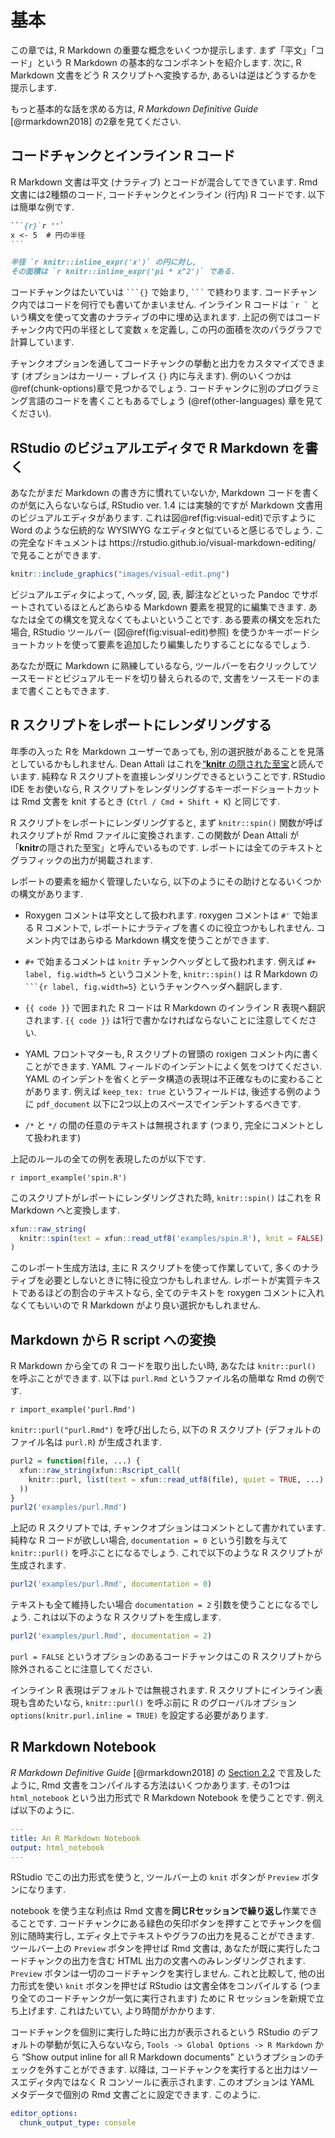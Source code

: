 # 基本 {#basics}

この章では, R Markdown の重要な概念をいくつか提示します. まず「平文」「コード」という R Markdown の基本的なコンポネントを紹介します. 次に, R Markdown 文書をどう R スクリプトへ変換するか, あるいは逆はどうするかを提示します.

もっと基本的な話を求める方は, _R Markdown Definitive Guide_ [@rmarkdown2018] の2章を見てください.

## コードチャンクとインライン R コード {#r-code}

R Markdown 文書は平文 (ナラティブ) とコードが混合してできています. Rmd 文書には2種類のコード, コードチャンク\index{code chunk}とインライン (行内) R コードです. 以下は簡単な例です.

````md
```{r}`r ''`
x <- 5  # 円の半径
```

半径 `r knitr::inline_expr('x')` の円に対し,
その面積は `r knitr::inline_expr('pi * x^2')` である.
````

コードチャンクはたいていは ```` ```{}````  で始まり,  ```` ``` ```` で終わります. コードチャンク内ではコードを何行でも書いてかまいません. インライン R コードは `` `r ` `` という構文を使って文書のナラティブの中に埋め込まれます. 上記の例ではコードチャンク内で円の半径として変数 `x` を定義し, この円の面積を次のパラグラフで計算しています.

チャンクオプションを通してコードチャンクの挙動と出力をカスタマイズできます (オプションはカーリー・ブレイス `{}` 内に与えます). 例のいくつかは\@ref(chunk-options)章で見つかるでしょう. コードチャンクに別のプログラミング言語のコードを書くこともあるでしょう (\@ref(other-languages) 章を見てください).

## RStudio のビジュアルエディタで R Markdown を書く {#rstudio-visual}

あなたがまだ Markdown の書き方に慣れていないか, Markdown コードを書くのが気に入らないならば, RStudio\index{RStudio} ver. 1.4 には実験的ですが Markdown 文書用のビジュアルエディタがあります. これは図\@ref(fig:visual-edit)で示すように Word のような伝統的な WYSIWYG なエディタと似ていると感じるでしょう. この完全なドキュメントは https://rstudio.github.io/visual-markdown-editing/ で見ることができます.

```r
knitr::include_graphics("images/visual-edit.png")
```

ビジュアルエディタによって, ヘッダ, 図, 表, 脚注などといった Pandoc でサポートされているほとんどあらゆる Markdown 要素を視覚的に編集できます. あなたは全ての構文を覚えなくてもよいということです. ある要素の構文を忘れた場合, RStudio ツールバー (図\@ref(fig:visual-edit)参照) を使うかキーボードショートカットを使って要素を追加したり編集したりすることになるでしょう.

あなたが既に Markdown に熟練しているなら, ツールバーを右クリックしてソースモードとビジュアルモードを切り替えられるので, 文書をソースモードのままで書くこともできます.

## R スクリプトをレポートにレンダリングする {#spin}

年季の入った Rを Markdown ユーザーであっても, 別の選択肢があることを見落としているかもしれません. Dean Attali はこれを["**knitr** の隠された至宝](https://deanattali.com/2015/03/24/knitrs-best-hidden-gem-spin/)と読んでいます. 純粋な R スクリプトを直接レンダリングできるということです. RStudio IDE をお使いなら, R スクリプトをレンダリングするキーボードショートカットは Rmd 文書を knit するとき (`Ctrl / Cmd + Shift + K`) と同じです.

R スクリプトをレポートにレンダリングすると, まず `knitr::spin()`\index{knitr!spin()} 関数が呼ばれスクリプトが Rmd ファイルに変換されます. この関数が Dean Attali が「**knitr**の隠された至宝」と呼んでいるものです. レポートには全てのテキストとグラフィックの出力が掲載されます.

レポートの要素を細かく管理したいなら, 以下のようにその助けとなるいくつかの構文があります.

- Roxygen コメントは平文として扱われます. roxygen コメントは `#'` で始まる R コメントで, レポートにナラティブを書くのに役立つかもしれません. コメント内ではあらゆる Markdown 構文を使うことができます.

- `#+` で始まるコメントは `knitr` チャンクヘッダとして扱われます. 例えば `#+ label, fig.width=5` というコメントを, `knitr::spin()` は R Markdown の ```` ```{r label, fig.width=5}```` というチャンクヘッダへ翻訳します.

- `{{ code }}` で囲まれた R コードは R Markdown のインライン R 表現へ翻訳されます. `{{ code }}` は1行で書かなければならないことに注意してください.

- YAML\index{YAML} フロントマターも, R スクリプトの冒頭の roxigen コメント内に書くことができます. YAML フィールドのインデントによく気をつけてください. YAML のインデントを省くとデータ構造の表現は不正確なものに変わることがあります. 例えば `keep_tex: true` というフィールドは, 後述する例のように `pdf_document` 以下に2つ以上のスペースでインデントするべきです.

- `/*` と `*/` の間の任意のテキストは無視されます (つまり, 完全にコメントとして扱われます)

上記のルールの全ての例を表現したのが以下です.

`r import_example('spin.R')`

このスクリプトがレポートにレンダリングされた時, `knitr::spin()` はこれを R Markdown へと変換します.

```r
xfun::raw_string(
  knitr::spin(text = xfun::read_utf8('examples/spin.R'), knit = FALSE)
)
```

このレポート生成方法は, 主に R スクリプトを使って作業していて, 多くのナラティブを必要としないときに特に役立つかもしれません. レポートが実質テキストであるほどの割合のテキストなら, 全てのテキストを  roxygen コメントに入れなくてもいいので R Markdown がより良い選択かもしれません. 

## Markdown から R script への変換 {#purl}

R Markdown から全ての R コードを取り出したい時, あなたは `knitr::purl()`\index{knitr!purl()} を呼ぶことができます. 以下は `purl.Rmd` というファイル名の簡単な Rmd の例です.

`r import_example('purl.Rmd')`

`knitr::purl("purl.Rmd")` を呼び出したら, 以下の R スクリプト (デフォルトのファイル名は `purl.R`) が生成されます.

```r
purl2 = function(file, ...) {
  xfun::raw_string(xfun::Rscript_call(
    knitr::purl, list(text = xfun::read_utf8(file), quiet = TRUE, ...)
  ))
}
purl2('examples/purl.Rmd')
```

上記の R スクリプトでは, チャンクオプションはコメントとして書かれています. 純粋な R コードが欲しい場合, `documentation = 0` という引数を与えて `knitr::purl()` を呼ぶことになるでしょう. これで以下のような R スクリプトが生成されます.

```r
purl2('examples/purl.Rmd', documentation = 0)
```

テキストも全て維持したい場合 `documentation = 2` 引数を使うことになるでしょう. これは以下のような R スクリプトを生成します.

```r
purl2('examples/purl.Rmd', documentation = 2)
```

`purl = FALSE` というオプションのあるコードチャンクはこの R スクリプトから除外されることに注意してください.

インライン R 表現はデフォルトでは無視されます. R スクリプトにインライン表現も含めたいなら, `knitr::purl()` を呼ぶ前に R のグローバルオプション `options(knitr.purl.inline = TRUE)` を設定する必要があります.

## R Markdown Notebook {#notebook}

 _R Markdown Definitive Guide_ [@rmarkdown2018] の [Section 2.2](https://bookdown.org/yihui/rmarkdown/compile.html) で言及したように, Rmd 文書をコンパイルする方法はいくつかあります. その1つは `html_notebook` という出力形式で R Markdown Notebook を使うことです.  例えば以下のように.

```yaml
---
title: An R Markdown Notebook
output: html_notebook
---
```

RStudio でこの出力形式を使うと, ツールバー上の `knit` ボタンが `Preview` ボタンになります.

notebook\index{RStudio!notebook} を使う主な利点は Rmd 文書を**同じRセッションで繰り返し**作業できることです. コードチャンクにある緑色の矢印ボタンを押すことでチャンクを個別に随時実行し, エディタ上でテキストやグラフの出力を見ることができます. ツールバー上の `Preview` ボタンを押せば Rmd 文書は, あなたが既に実行したコードチャンクの出力を含む HTML 出力の文書へのみレンダリングされます. `Preview` ボタンは一切のコードチャンクを実行しません. これと比較して, 他の出力形式を使い `knit` ボタンを押せば RStudio は文書全体をコンパイルする (つまり全てのコードチャンクが一気に実行されます) ために R セッションを新規で立ち上げます. これはたいてい, より時間がかかります.

コードチャンクを個別に実行した時に出力が表示されるという RStudio のデフォルトの挙動が気に入らないなら, `Tools -> Global Options -> R Markdown` から "Show output inline for all R Markdown documents" というオプションのチェックを外すことができます. 以降は, コードチャンクを実行すると出力はソースエディタ内ではなく R コンソールに表示されます. このオプションは YAML メタデータで個別の Rmd 文書ごとに設定できます. このように.

```yaml
editor_options:
  chunk_output_type: console
```
